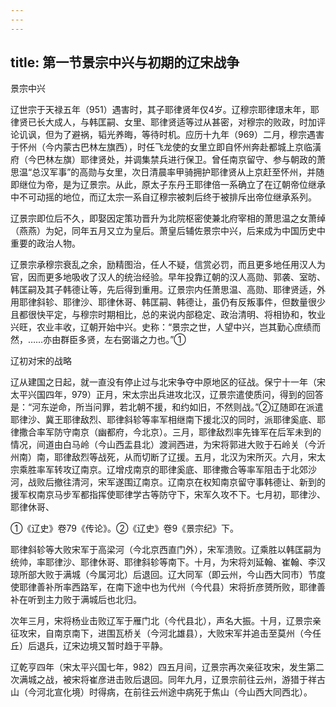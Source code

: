 ```yaml
---
---
---
```

title: 第一节景宗中兴与初期的辽宋战争
---



景宗中兴

辽世宗于天禄五年（951）遇害时，其子耶律贤年仅4岁。辽穆宗耶律璟末年，耶律贤已长大成人，与韩匡嗣、女里、耶律贤适等过从甚密，对穆宗的败政，时加评论讥讽，但为了避祸，韬光养晦，等待时机。应历十九年（969）二月，穆宗遇害于怀州（今内蒙古巴林左旗西），时任飞龙使的女里立即自怀州奔赴都城上京临潢府（今巴林左旗）耶律贤处，并调集禁兵进行保卫。曾任南京留守、参与朝政的萧思温“总汉军事”的高勋与女里，次日清晨率甲骑拥护耶律贤从上京赶至怀州，并随即继位为帝，是为辽景宗。从此，原太子东丹王耶律倍一系确立了在辽朝帝位继承中不可动摇的地位，而辽太宗一系自辽穆宗被刺后终于被排斥出帝位继承系列。

辽景宗即位后不久，即娶因定策功晋升为北院枢密使兼北府宰相的萧思温之女萧绰（燕燕）为妃，同年五月又立为皇后。萧皇后辅佐景宗中兴，后来成为中国历史中重要的政治人物。

辽景宗承穆宗衰乱之余，励精图治，任人不疑，信赏必罚，而且更多地任用汉人为官，因而更多地吸收了汉人的统治经验。早年投靠辽朝的汉人高勋、郭袭、室昉、韩匡嗣及其子韩德让等，先后得到重用。辽景宗内任萧思温、高勋、耶律贤适，外用耶律斜轸、耶律沙、耶律休哥、韩匡嗣、韩德让，虽仍有反叛事件，但数量很少且都很快平定，与穆宗时期相比，总的来说内部稳定、政治清明、将相协和，牧业兴旺，农业丰收，辽朝开始中兴。史称：“景宗之世，人望中兴，岂其勤心庶绩而然，……亦由群臣多贤，左右弼谐之力也。”①

辽初对宋的战略

辽从建国之日起，就一直没有停止过与北宋争夺中原地区的征战。保宁十一年（宋太平兴国四年，979）正月，宋太宗出兵进攻北汉，辽景宗遣使质问，得到的回答是：“河东逆命，所当问罪，若北朝不援，和约如旧，不然则战。”②辽随即在派遣耶律沙、冀王耶律敌烈、耶律斜轸等率军相继南下援北汉的同时，派耶律奚底、耶律撒合率军防守南京（幽都府，今北京）。三月，耶律敌烈率先锋军在后军未到的情况，间道由白马岭（今山西盂县北）渡涧西进，为宋将郭进大败于石岭关（今沂州南）南，耶律敌烈等战死，从而切断了辽援。五月，北汉为宋所灭。六月，宋太宗乘胜率军转攻辽南京。辽增戍南京的耶律奚底、耶律撒合等率军阻击于北郊沙河，战败后撤往清河，宋军遂围辽南京。辽南京在权知南京留守事韩德让、新到的援军权南京马步军都指挥使耶律学古等防守下，宋军久攻不下。七月初，耶律沙、耶律休哥、

①《辽史》卷79《传论》。②《辽史》卷9《景宗纪》下。

耶律斜轸等大败宋军于高梁河（今北京西直门外），宋军溃败。辽乘胜以韩匡嗣为统帅，率耶律沙、耶律休哥、耶律斜轸等南下。十月，为宋将刘延翰、崔翰、李汉琼所部大败于满城（今属河北）后退回。辽大同军（即云州，今山西大同市）节度使耶律善补所率西路军，在南下途中也为代州（今代县）宋将折彦赟所败，耶律善补在听到主力败于满城后也北归。

次年三月，宋将杨业击败辽军于雁门北（今代县北），声名大振。十月，辽景宗亲征攻宋，自南京南下，进围瓦桥关（今河北雄县），大败宋军并追击至莫州（今任丘）后退兵，辽宋边境又暂时趋于平静。

辽乾亨四年（宋太平兴国七年，982）四五月间，辽景宗再次亲征攻宋，发生第二次满城之战，被宋将崔彦进击败后退回。同年九月，辽景宗前往云州，游猎于祥古山（今河北宣化境）时得病，在前往云州途中病死于焦山（今山西大同西北）。